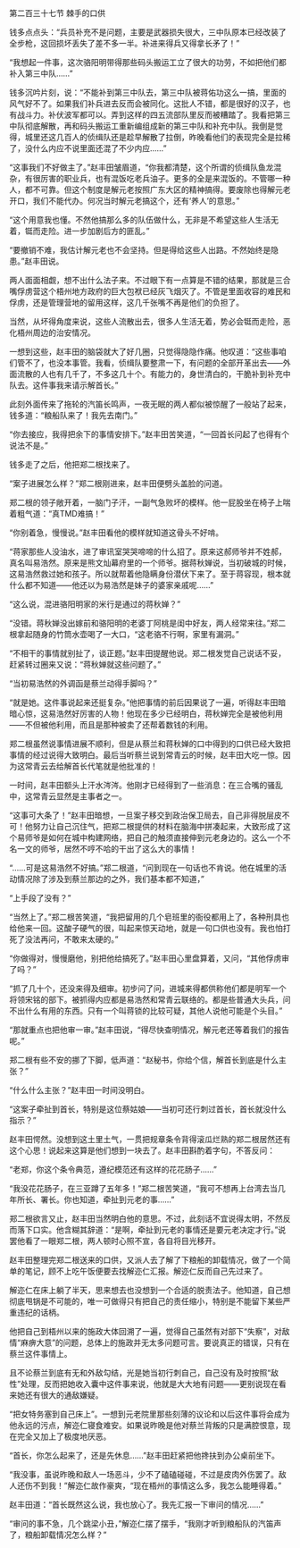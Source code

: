 

第二百三十七节 棘手的口供

钱多点点头：“兵员补充不是问题，主要是武器损失很大，三中队原本已经改装了全步枪，这回损坏丢失了差不多一半。补进来得兵又得拿长矛了！”

“我想起一件事，这次骆阳明带得那些码头搬运工立了很大的功劳，不如把他们都补入第三中队……”

钱多沉吟片刻，说：“不能补到第三中队去，第三中队被蒋佑功这么一搞，里面的风气好不了。如果我们补兵进去反而会被同化。这批人不错，都是很好的汉子，也有战斗力。补伏波军都可以。弄到这样的四五流部队里反而被糟踏了。我看把第三中队彻底解散，再和码头搬运工重新编组成新的第三中队和补充中队。我倒是觉得，城里还这几百人的侦缉队还是趁早解散了拉倒，昨晚看他们的表现完全是拉稀了，没什么内应不说里面还混了不少内应……”

“这事我们不好做主了。”赵丰田皱眉道，“你我都清楚，这个所谓的侦缉队鱼龙混杂，有很厉害的职业兵，也有混饭吃老兵油子。更多的全是来混饭的。不管哪一种人，都不可靠。但这个制度是解元老按照广东大区的精神搞得。要废除也得解元老开口，我们不能代办。何况当时解元老搞这个，还有‘养人’的意思。”

“这个用意我也懂。不然他搞那么多的队伍做什么，无非是不希望这些人生活无着，铤而走险。进一步加剧后方的匪乱。”

“要撤销不难，我估计解元老也不会坚持。但是得给这些人出路。不然始终是隐患。”赵丰田说。

两人面面相觑，想不出什么法子来。不过眼下有一点算是不错的结果，那就是三合嘴俘虏营这个梧州地方政府的巨大包袱已经灰飞烟灭了。不管是里面收容的难民和俘虏，还是管理营地的留用这样，这几千张嘴不再是他们的负担了。

当然，从坏得角度来说，这些人流散出去，很多人生活无着，势必会铤而走险，恶化梧州周边的治安情况。

一想到这些，赵丰田的脑袋就大了好几圈，只觉得隐隐作痛。他叹道：“这些事咱们管不了，也没本事管。我看，侦缉队要整肃一下，有问题的全部开革出去――外面流散的人也有几千了，不多这几十个。有能力的，身世清白的，干脆补到补充中队去。这件事我来请示解首长。”

此刻外面传来了拖轮的汽笛长鸣声，一夜无眠的两人都似被惊醒了一般站了起来，钱多道：“粮船队来了！我先去南门。”

“你去接应，我得把余下的事情安排下。”赵丰田苦笑道，“一回首长问起了也得有个说法不是。”

钱多走了之后，他把郑二根找来了。

“案子进展怎么样？”郑二根刚进来，赵丰田便劈头盖脸的问道。

郑二根的领子敞开着，一脑门子汗，一副气急败坏的模样。他一屁股坐在椅子上喘着粗气道：“真TMD难搞！”

“你别着急，慢慢说。”赵丰田看他的模样就知道这骨头不好啃。

“蒋家那些人没油水，进了审讯室哭哭啼啼的什么招了。原来这郝师爷并不姓郝，真名叫易浩然。原来是熊文灿幕府里的一个师爷。据蒋秋婵说，当初破城的时候，这易浩然救过她和孩子。所以就帮着他隐瞒身份潜伏下来了。至于蒋容现，根本就什么都不知道――他还以为易浩然是妹子的婆家亲戚呢……”

“这么说，混进骆阳明家的米行是通过的蒋秋婵？”

“没错。蒋秋婵没出嫁前和骆阳明的老婆丁阿桃是闺中好友，两人经常来往。”郑二根拿起随身的竹筒水壶喝了一大口，“这老骆不行啊，家里有漏洞。”

“不相干的事情就别扯了，谈正题。”赵丰田提醒他说。郑二根发觉自己说话不妥，赶紧转过圈来又说：“蒋秋婵就这些问题了。”

“当初易浩然的外调函是蔡兰动得手脚吗？”

“就是她。这件事说起来还挺复杂。”他把事情的前后因果说了一遍，听得赵丰田暗暗心惊，这易浩然好厉害的人物！他现在多少已经明白，蒋秋婵完全是被他利用――不但被他利用，而且是那种被卖了还帮着数钱的利用。

郑二根虽然说事情进展不顺利，但是从蔡兰和蒋秋婵的口中得到的口供已经大致把事情的经过说得大致明白。最后当听蔡兰说到常青云的时候，赵丰田大吃一惊。因为这常青云去给解首长代笔就是他批准的！

一时间，赵丰田额头上汗水涔涔。他刚才已经得到了一些消息：在三合嘴的骚乱中，这常青云显然是主事者之一。

“这事可大条了！”赵丰田暗想，一旦案子移交到政治保卫局去，自己非得脱层皮不可！他努力让自己沉住气，把郑二根提供的材料在脑海中拼凑起来，大致形成了这个易师爷是如何在城中构建网络，把自己的触须直接伸到元老身边的。这么一个不名一文的师爷，居然不哼不哈的干出了这么大的事情！

“……可是这易浩然不好搞。”郑二根道，“问到现在一句话也不肯说。他在城里的活动情况除了涉及到蔡兰那边的之外，我们基本都不知道，”

“上手段了没有？”

“当然上了。”郑二根苦笑道，“我把留用的几个皂班里的衙役都用上了，各种刑具也给他来一回。这酸子硬气的很，叫起来惊天动地，就是一句口供也没有。我也怕打死了没法再问，不敢来太硬的。”

“你做得对，慢慢磨他，别把他给搞死了。”赵丰田心里盘算着，又问，“其他俘虏审了吗？”

“抓了几十个，还没来得及细审。初步问了问，进城来得都供称他们都是明军一个将领宋铭的部下。被抓得内应都是易浩然和常青云联络的。都是些普通大头兵，问不出什么有用的东西。只有一个叫蒋锁的比较可疑，其他人说他可能是个头目。”

“那就重点也把他审一审。”赵丰田说，“得尽快查明情况，解元老还等着我们的报告呢。”

郑二根有些不安的挪了下脚，低声道：“赵秘书，你给个信，解首长到底是什么主张？”

“什么什么主张？”赵丰田一时间没明白。

“这案子牵扯到首长，特别是这位蔡姑娘――当初可还行刺过首长，首长就没什么指示？”

赵丰田愕然。没想到这土里土气，一贯把规章条令背得滚瓜烂熟的郑二根居然还有这个心思！说起来这算是他们想到一块去了。赵丰田斟酌着字句，不答反问：

“老郑，你这个条令典范，遵纪模范还有这样的花花肠子……”

“我没花花肠子，在三亚蹲了五年多！”郑二根苦笑道，“我可不想再上台湾去当几年所长、署长。你也知道，牵扯到元老的事……”

郑二根欲言又止，赵丰田当然明白他的意思。不过，此刻话不宜说得太明，不然反而落下口实。他含糊其辞道：“是啊，牵扯到元老的事情还是要元老决定才行。”说罢他看了一眼郑二根，两人顿时心照不宣，各自将目光移开。

赵丰田整理完郑二根送来的口供，又派人去了解了下粮船的卸载情况，做了一个简单的笔记，顾不上吃午饭便要去找解迩仁汇报。解迩仁反而自己先过来了。

解迩仁在床上躺了半天，思来想去也没想到一个合适的脱责法子。他知道，自己想彻底甩锅是不可能的，唯一可做得只有把自己的责任缩小，特别是不能留下某些严重违纪的话柄。

他把自己到梧州以来的施政大体回溯了一遍，觉得自己虽然有对部下“失察”，对敌情“麻痹大意”的问题，总体上的施政并无太多问题可言。要说真正的错误，只有在蔡兰这件事情上。

且不论蔡兰到底有无和外敌勾结，光是她当初行刺自己，自己没有及时按照“敌性”处理，反而把她收入囊中这件事来说，他就是大大地有问题――更别说现在看来她还有很大的通敌嫌疑。

“把女特务塞到自己床上”。一想到元老院里那些刻薄的议论和以后这件事将会成为他永远的污点，解迩仁寝食难安。如果说昨晚是他对蔡兰背叛的只是满腔恨意，现在完全又加上了极度地厌恶。

“首长，你怎么起来了，还是先休息……”赵丰田赶紧把他搀扶到办公桌前坐下。

“我没事，虽说昨晚和敌人一场恶斗，少不了磕磕碰碰，不过是皮肉外伤罢了。敌人还伤不到我！”解迩仁故作豪爽，“现在梧州的事情这么多，我怎么能睡得着。”

赵丰田道：“首长既然这么说，我也放心了。我先汇报一下审问的情况……”

“审问的事不急，几个跳梁小丑，”解迩仁摆了摆手，“我刚才听到粮船队的汽笛声了，粮船卸载情况怎么样？”

